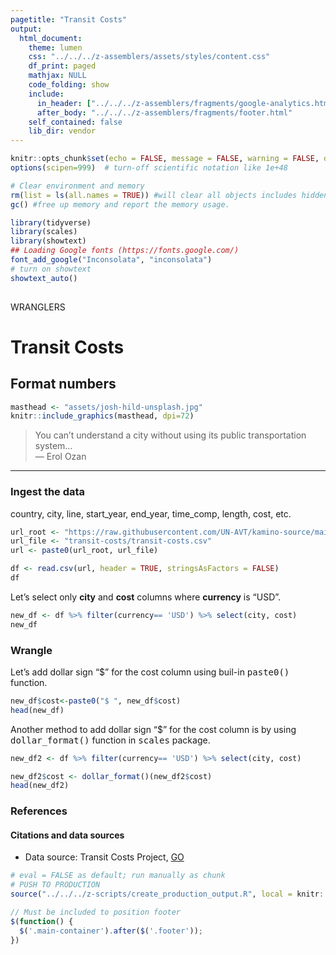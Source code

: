 ```yaml
---
pagetitle: "Transit Costs"
output:
  html_document:
    theme: lumen
    css: "../../../z-assemblers/assets/styles/content.css"
    df_print: paged
    mathjax: NULL
    code_folding: show
    include:
      in_header: ["../../../z-assemblers/fragments/google-analytics.html", "../../../z-assemblers/fragments/header.html"]
      after_body: "../../../z-assemblers/fragments/footer.html"
    self_contained: false
    lib_dir: vendor
---
```


```r

knitr::opts_chunk$set(echo = FALSE, message = FALSE, warning = FALSE, dev = "svg" )
options(scipen=999)  # turn-off scientific notation like 1e+48

# Clear environment and memory
rm(list = ls(all.names = TRUE)) #will clear all objects includes hidden objects.
gc() #free up memory and report the memory usage.

library(tidyverse)
library(scales)
library(showtext)
## Loading Google fonts (https://fonts.google.com/)
font_add_google("Inconsolata", "inconsolata")
# turn on showtext
showtext_auto()
 
```

<div class="activity">
WRANGLERS  
</div>

# Transit Costs
## Format numbers

```r

masthead <- "assets/josh-hild-unsplash.jpg"
knitr::include_graphics(masthead, dpi=72)

```

> You can't understand a city without using its public transportation system...\
--- Erol Ozan\

***


### Ingest the data
country, city, line, start_year, end_year, time_comp, length, cost, etc.

```r


url_root <- "https://raw.githubusercontent.com/UN-AVT/kamino-source/main/sources/0-shared/data/"
url_file <- "transit-costs/transit-costs.csv"
url <- paste0(url_root, url_file)

df <- read.csv(url, header = TRUE, stringsAsFactors = FALSE)
df

```

Let's select only __city__ and __cost__ columns where __currency__ is "USD".

```r

new_df <- df %>% filter(currency== 'USD') %>% select(city, cost) 
new_df

```

### Wrangle
Let's add dollar sign "$" for the cost column using buil-in <kbd>paste0()</kbd> function.

```r

new_df$cost<-paste0("$ ", new_df$cost)
head(new_df)

```



Another method to add dollar sign "$" for the cost column is by using <kbd>dollar_format()</kbd> function in <kbd>scales</kbd> package.


```r

new_df2 <- df %>% filter(currency== 'USD') %>% select(city, cost) 

new_df2$cost <- dollar_format()(new_df2$cost)
head(new_df2)

```



### References
#### Citations and data sources

* Data source: Transit Costs Project, [GO]( https://transitcosts.com/){target="_blank"}


```r

# eval = FALSE as default; run manually as chunk
# PUSH TO PRODUCTION
source("../../../z-scripts/create_production_output.R", local = knitr::knit_global())

```


```js

// Must be included to position footer
$(function() {
  $('.main-container').after($('.footer'));
})

```







